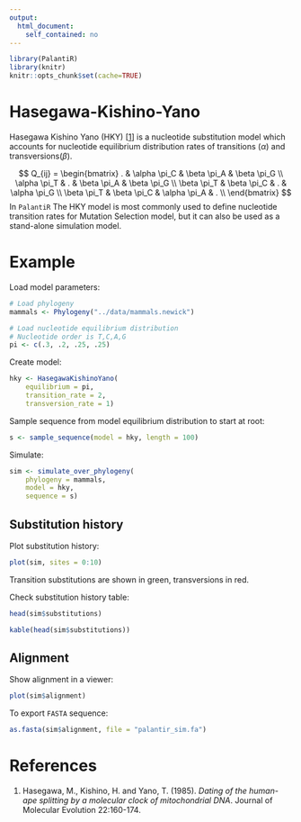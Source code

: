 ```yaml
---
output: 
  html_document: 
    self_contained: no
---
```


```r
library(PalantiR)
library(knitr)
knitr::opts_chunk$set(cache=TRUE)
```

# Hasegawa-Kishino-Yano

Hasegawa Kishino Yano (HKY) [[1](https://www.ncbi.nlm.nih.gov/pubmed/3934395)] is a nucleotide substitution model which accounts for nucleotide equilibrium distribution rates of transitions ($\alpha$) and transversions($\beta$).

$$
Q_{ij} =
\begin{bmatrix}
    .            & \alpha \pi_C & \beta \pi_A  & \beta \pi_G  \\
    \alpha \pi_T & .            & \beta \pi_A  & \beta \pi_G  \\
    \beta \pi_T  & \beta \pi_C  & .            & \alpha \pi_G \\
    \beta \pi_T  & \beta \pi_C  & \alpha \pi_A & .            \\
\end{bmatrix}
$$
In `PalantiR` The HKY model is most commonly used to define nucleotide transition rates for Mutation Selection model, but it can also be used as a stand-alone simulation model.

# Example

Load model parameters:

```r
# Load phylogeny
mammals <- Phylogeny("../data/mammals.newick")

# Load nucleotide equilibrium distribution
# Nucleotide order is T,C,A,G
pi <- c(.3, .2, .25, .25)
```

Create model:

```r
hky <- HasegawaKishinoYano(
    equilibrium = pi,
    transition_rate = 2,
    transversion_rate = 1)
```

Sample sequence from model equilibrium distribution to start at root:

```r
s <- sample_sequence(model = hky, length = 100)
```

Simulate:

```r
sim <- simulate_over_phylogeny(
    phylogeny = mammals, 
    model = hky, 
    sequence = s)
```

## Substitution history

Plot substitution history:

```r
plot(sim, sites = 0:10)
```

Transition substitutions are shown in green, transversions in red.

Check substitution history table:

```r
head(sim$substitutions)
```
```r
kable(head(sim$substitutions))
```

## Alignment

Show alignment in a viewer:

```r
plot(sim$alignment)
```

To export `FASTA` sequence:

```r
as.fasta(sim$alignment, file = "palantir_sim.fa")
```

# References

1. Hasegawa, M., Kishino, H. and Yano, T. (1985). _Dating of the human-ape splitting by a molecular clock of mitochondrial DNA_. Journal of Molecular Evolution 22:160-174.



